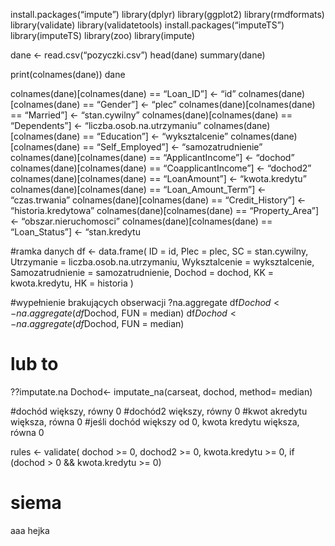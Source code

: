 
install.packages("impute")
library(dplyr)
library(ggplot2)
library(rmdformats)
library(validate)
library(validatetools)
install.packages("imputeTS")
library(imputeTS)
library(zoo)
library(impute)



dane <- read.csv("pozyczki.csv")
head(dane)
summary(dane)

print(colnames(dane))
dane

colnames(dane)[colnames(dane) == "Loan_ID"] <- "id"
colnames(dane)[colnames(dane) == "Gender"] <- "plec"
colnames(dane)[colnames(dane) == "Married"] <- "stan.cywilny"
colnames(dane)[colnames(dane) == "Dependents"] <- "liczba.osob.na.utrzymaniu"
colnames(dane)[colnames(dane) == "Education"] <- "wyksztalcenie"
colnames(dane)[colnames(dane) == "Self_Employed"] <- "samozatrudnienie"
colnames(dane)[colnames(dane) == "ApplicantIncome"] <- "dochod"
colnames(dane)[colnames(dane) == "CoapplicantIncome"] <- "dochod2"
colnames(dane)[colnames(dane) == "LoanAmount"] <- "kwota.kredytu"
colnames(dane)[colnames(dane) == "Loan_Amount_Term"] <- "czas.trwania"
colnames(dane)[colnames(dane) == "Credit_History"] <- "historia.kredytowa"
colnames(dane)[colnames(dane) == "Property_Area"] <- "obszar.nieruchomosci"
colnames(dane)[colnames(dane) == "Loan_Status"] <- "stan.kredytu


#ramka danych
df <- data.frame(
  ID = id,
  Plec = plec,
  SC = stan.cywilny,
  Utrzymanie = liczba.osob.na.utrzymaniu,
  Wyksztalcenie = wyksztalcenie,
  Samozatrudnienie = samozatrudnienie,
  Dochod = dochod,
  KK = kwota.kredytu,
  HK = historia
)


#wypełnienie brakujących obserwacji 
?na.aggregate
df$Dochod <- na.aggregate(df$Dochod, FUN = median)
df$Dochod <- na.aggregate(df$Dochod, FUN = median)


# lub to 
??imputate.na
Dochod<- imputate_na(carseat, dochod, method= median) 

#dochód większy, równy 0
#dochód2 większy, równy 0
#kwot akredytu większa, równa 0
#jeśli dochód większy od 0, kwota kredytu większa, równa 0  

rules <- validate( 
  dochod >= 0,
  dochod2 >= 0,
  kwota.kredytu >= 0,
  if (dochod > 0 && kwota.kredytu >= 0)

# siema
aaa
hejka

